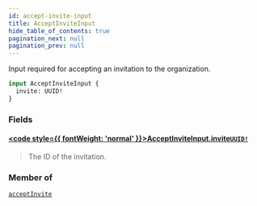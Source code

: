 ```yaml
---
id: accept-invite-input
title: AcceptInviteInput
hide_table_of_contents: true
pagination_next: null
pagination_prev: null
---
```








Input required for accepting an invitation to the organization.

```graphql
input AcceptInviteInput {
  invite: UUID!
}
```


### Fields

#### [<code style={{ fontWeight: 'normal' }}>AcceptInviteInput.<b>invite</b></code>](#)<Bullet />[`UUID!`](/api/scalars/uuid) <Badge class="secondary" text="non-null"/> <Badge class="secondary" text="scalar"/>
> The ID of the invitation.
> 



### Member of

[`acceptInvite`](/api/mutations/accept-invite)  <Badge class="secondary" text="mutation"/>



